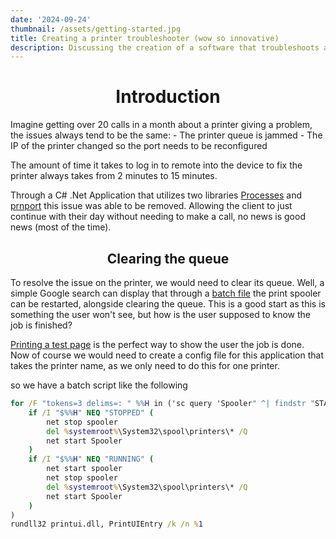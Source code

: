 ```yaml
---
date: '2024-09-24'
thumbnail: /assets/getting-started.jpg
title: Creating a printer troubleshooter (wow so innovative)
description: Discussing the creation of a software that troubleshoots a printer for niche issues
---
```


<h1 align="center">Introduction</h1>

Imagine getting over 20 calls in a month about a printer giving a problem, the issues always tend to be the same:
    - The printer queue is jammed
    - The IP of the printer changed so the port needs to be reconfigured
	

The amount of time it takes to log in to remote into the device to fix the printer always takes from 2 minutes to 15 minutes.

Through a C# .Net Application that utilizes two libraries [Processes](https://learn.microsoft.com/en-us/dotnet/api/system.diagnostics.process?view=net-9.0) and [prnport](https://learn.microsoft.com/en-us/windows-server/administration/windows-commands/prnport) this issue was able to be removed. Allowing the client to just continue with their day without needing to make a call, no news is good news (most of the time).


<h2 align="center">Clearing the queue</h2>

To resolve the issue on the printer, we would need to clear its queue. Well, a simple Google search can display that through a [batch file](https://community.spiceworks.com/t/clearing-print-cache-using-a-batch-file/1004358) the print spooler can be restarted, alongside clearing the queue. This is a good start as this is something the user won't see, but how is the user supposed to know the job is finished?

[Printing a test page](https://stackoverflow.com/questions/58744651/i-need-a-batch-file-which-can-start-print-test-page-from-default-printer) is the perfect way to show the user the job is done. Now of course we would need to create a config file for this application that takes the printer name, as we only need to do this for one printer.

so we have a batch script like the following
```bat
for /F "tokens=3 delims=: " %%H in ('sc query 'Spooler" ^| findstr "STATE"') DO (
	if /I "$%%H" NEQ "STOPPED" (
		net stop spooler
		del %systemroot%\System32\spool\printers\* /Q
		net start Spooler
	)
	if /I "$%%H" NEQ "RUNNING" (
		net start spooler
		net stop spooler
		del %systemroot%\System32\spool\printers\* /Q
		net start Spooler
	)
)
rundll32 printui.dll, PrintUIEntry /k /n %1
```